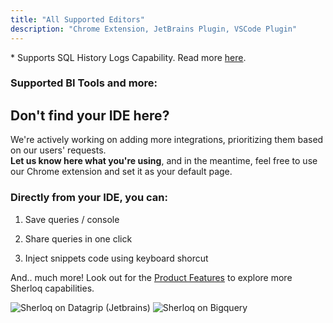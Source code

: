 ```yaml
---
title: "All Supported Editors"
description: "Chrome Extension, JetBrains Plugin, VSCode Plugin"
---
```


<CardGroup cols={3}>
  <Card title="Snowflake *" href="/quickstart" />

  <Card title="DataGrip *" href="/datagripplugin" />

  <Card title="Bigquery *" href="/quickstart" />

  <Card title="DataBricks" href="/quickstart" />

  <Card title="Athena (AWS) *" href="/quickstart" />

  <Card title="VSCode (Beta)" href="/quickstart" />

  <Card title="Superset" href="/quickstart" />

  <Card title="Metabase" href="/quickstart" />

  <Card title="Clickhouse" href="/quickstart" />

  <Card title="RedShift" href="/quickstart" />

  <Card title="Jupyter Notebook" href="/quickstart" />

  <Card title="Mode Analytics *" href="/quickstart" />

  <Card title="PyCharm" href="/datagripplugin" />
</CardGroup>

\* Supports SQL History Logs Capability. Read more [here](https://docs.sherloqdata.io/queryhistory#queries-history-logs).

### **Supported BI Tools and more:**

<CardGroup cols={3}>
  <Card title="Tableau" href="/tableau" />

  <Card title="Looker" href="/quickstart" />

  <Card title="Power BI" href="/datagripplugin" />

  <Card title="Qlik" href="/quickstart" />

  <Card title="Sigma Analytics" href="/quickstart" />

  <Card title="GitHub - Coming Soon!" href="/github" />
</CardGroup>

## Don't find your IDE here?

We're actively working on adding more integrations, prioritizing them based on our users' requests.<br /> **Let us know here what you're using**, and in the meantime, feel free to use our Chrome extension and set it as your default page.

### Directly from your IDE, you can:

1. Save queries / console

2. Share queries in one click

3. Inject snippets code using keyboard shorcut

And.. much more! Look out for the [Product Features](/features) to explore more Sherloq capabilities.

<Frame caption="Sherloq Plugin on top of Datagrip">
  <img alt="Sherloq on Datagrip (Jetbrains)" src="/images/sherloq_dg.png" />
</Frame>

<Frame caption="Sherloq Chrome Extension on top of cloud-based IDE (Bigquery)">
  <img alt="Sherloq on Bigquery" src="/images/sherloq_bigquery.png" />
</Frame>
